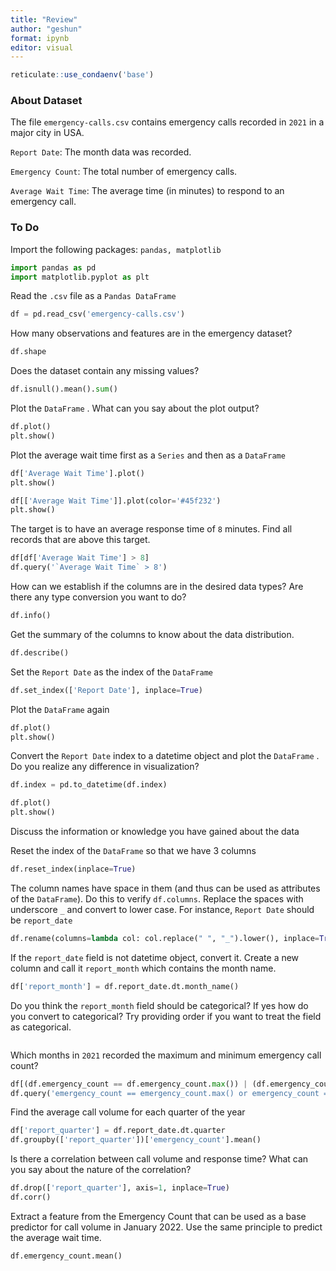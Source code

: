 ```yaml
---
title: "Review"
author: "geshun"
format: ipynb
editor: visual
---
```


```r
reticulate::use_condaenv('base')
```

### About Dataset

The file `emergency-calls.csv` contains emergency calls recorded in `2021` in a major city in USA.

`Report Date`: The month data was recorded.

`Emergency Count`: The total number of emergency calls.

`Average Wait Time`: The average time (in minutes) to respond to an emergency call.

### To Do

Import the following packages: `pandas, matplotlib`

```python
import pandas as pd
import matplotlib.pyplot as plt
```

Read the `.csv` file as a `Pandas DataFrame`

```python
df = pd.read_csv('emergency-calls.csv')
```

How many observations and features are in the emergency dataset?

```python
df.shape
```

Does the dataset contain any missing values?

```python
df.isnull().mean().sum()
```

Plot the `DataFrame` . What can you say about the plot output?

```python
df.plot()
plt.show()
```

Plot the average wait time first as a `Series` and then as a `DataFrame`

```python
df['Average Wait Time'].plot()
plt.show()
```

```python
df[['Average Wait Time']].plot(color='#45f232')
plt.show()
```

The target is to have an average response time of `8` minutes. Find all records that are above this target.

```python
df[df['Average Wait Time'] > 8]
df.query('`Average Wait Time` > 8')
```

How can we establish if the columns are in the desired data types? Are there any type conversion you want to do?

```python
df.info()
```

Get the summary of the columns to know about the data distribution.

```python
df.describe()
```

Set the `Report Date` as the index of the `DataFrame`

```python
df.set_index(['Report Date'], inplace=True)
```

Plot the `DataFrame` again

```python
df.plot()
plt.show()
```

Convert the `Report Date` index to a datetime object and plot the `DataFrame` . Do you realize any difference in visualization?

```python
df.index = pd.to_datetime(df.index)
```

```python
df.plot()
plt.show()
```

Discuss the information or knowledge you have gained about the data

<div>

</div>

Reset the index of the `DataFrame` so that we have 3 columns

```python
df.reset_index(inplace=True)
```

The column names have space in them (and thus can be used as attributes of the `DataFrame`). Do this to verify `df.columns`. Replace the spaces with underscore `_` and convert to lower case. For instance, `Report Date` should be `report_date`

```python
df.rename(columns=lambda col: col.replace(" ", "_").lower(), inplace=True)
```

If the `report_date` field is not datetime object, convert it. Create a new column and call it `report_month` which contains the month name.

```python
df['report_month'] = df.report_date.dt.month_name()
```

Do you think the `report_month` field should be categorical? If yes how do you convert to categorical? Try providing order if you want to treat the field as categorical.

```python

```

Which months in `2021` recorded the maximum and minimum emergency call count?

```python
df[(df.emergency_count == df.emergency_count.max()) | (df.emergency_count == df.emergency_count.min())]
df.query('emergency_count == emergency_count.max() or emergency_count == emergency_count.min()')
```

Find the average call volume for each quarter of the year

```python
df['report_quarter'] = df.report_date.dt.quarter
df.groupby(['report_quarter'])['emergency_count'].mean()
```

Is there a correlation between call volume and response time? What can you say about the nature of the correlation?

```python
df.drop(['report_quarter'], axis=1, inplace=True)
df.corr()
```

Extract a feature from the Emergency Count that can be used as a base predictor for call volume in January 2022. Use the same principle to predict the average wait time.

```python
df.emergency_count.mean()
```
